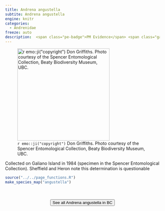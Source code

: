 ```yaml
---
title: Andrena angustella
subtite: Andrena angustella
engine: knitr
categories:
  - Andrenidae
freeze: auto
description:  <span class="pe-badge">PM Evidence</span> <span class="gali-badge">Galiano</span>
---
```

![`r emo::ji("copyright")` Don Griffiths. Photo courtesy of the Spencer Entomological Collection, Beaty Biodiversity Museum, UBC.](https://www.zoology.ubc.ca/entomology/main/Hymenoptera/Andrenidae/Andrena%20angustella%20(3lateral).jpg){height=300}

Collected on Galiano Island in 1984 (specimen in the Spencer Entomological Collection). Sheffield and Heron note this determination is questionable



```r
source("../../page_functions.R")
make_species_map("angustella")
```
<br><br>
<center>


<a href="https://www.zoology.ubc.ca/entomology/main/Hymenoptera/Andrenidae/Andrena%20angustella.php"><button type="button" class="btn btn-secondary">See all Andrena angustella in BC <i class="fa-solid fa-arrow-up-right-from-square"></i> </button></a>
</center>

